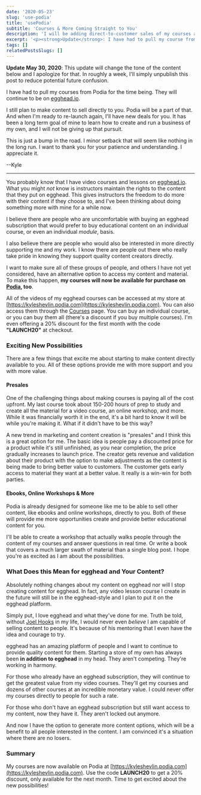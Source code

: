 ```yaml
---
date: '2020-05-23'
slug: 'use-podia'
title: 'usePodia'
subtitle: 'Courses & More Coming Straight to You'
description: 'I will be adding direct-to-customer sales of my courses and content using Podia as a platform in the future. This will create new options and opportunities for my content going forward.'
excerpt: '<p><strong>Update</strong>: I have had to pull my course from Podia for the time being. They will continue to be on egghead.io. There are still plans to bring new content directly to you in the near future.</p>'
tags: []
relatedPostsSlugs: []
---
```



**Update May 30, 2020**: This update will change the tone of the content below and I apologize for that. In roughly a week, I'll simply unpublish this post to reduce potential future confusion.

I have had to pull my courses from Podia for the time being. They will continue to be on [egghead.io](https://egghead.io).

I still plan to make content to sell directly to you. Podia will be a part of that. And when I'm ready to re-launch again, I'll have new deals for you. It has been a long term goal of mine to learn how to create and run a business of my own, and I will not be giving up that pursuit.

This is just a bump in the road. I minor setback that will seem like nothing in the long run. I want to thank you for your patience and understanding. I appreciate it.

--Kyle

<hr />

You probably know that I have video courses and lessons on [egghead.io](https://egghead.io). What you might _not_ know is instructors maintain the rights to the content that they put on egghead. This gives instructors the freedom to do more with their content if they choose to, and I've been thinking about doing something more with mine for a while now.

I believe there are people who are uncomfortable with buying an egghead subscription <Marker content="It's totally worth the money. Even at full price." /> that would prefer to buy educational content on an individual course, or even an individual _module_, basis. <Marker content="I know because I'm one of them. Your course may be worth $300, but I only want sections 3 & 4 and I'd pay you $150 if you gave me the option." />

I also believe there are people who would also be interested in more directly supporting me and my work. I know there are people out there who really take pride in knowing they support quality content creators directly.

I want to make sure all of these groups of people, and others I have not yet considered, have an alternative option to access my content and material. To make this happen, **my courses will now be available for purchase on [Podia](https://kyleshevlin.podia.com), too**.

All of the videos of my egghead courses can be accessed at my store at [https://kyleshevlin.podia.com](https://kyleshevlin.podia.com). You can also access them through the [Courses](/courses) page. You can buy an individual course, or you can buy them all (there's a discount if you buy multiple courses). I'm even offering a 20% discount for the first month with the code **"LAUNCH20"** at checkout.

### Exciting New Possibilities

There are a few things that excite me about starting to make content directly available to you. All of these options provide me with more support and you with more value.

#### Presales

One of the challenging things about making courses is paying all of the cost upfront. My last course took about 150-200 hours of prep to study and create all the material for a video course, an online workshop, and more. While it was financially worth it in the end, it's a bit hard to know it will be while you're making it. What if it didn't have to be this way?

A new trend in marketing and content creation is "presales" and I think this is a great option for me. The basic idea is people pay a discounted price for a product while it's still unfinished, as you near completion, the price gradually increases to launch price. The creator gets revenue and validation about their product with the option to make adjustments as the content is being made to bring better value to customers. The customer gets early access to material they want at a better value. It really is a win-win for both parties.

#### Ebooks, Online Workshops & More

Podia is already designed for someone like me to be able to sell other content, like ebooks and online workshops, directly to you. Both of these will provide me more opportunities create and provide better educational content for you.

I'll be able to create a workshop that actually walks people through the content of my courses and answer questions in real time. Or write a book that covers a much larger swath of material than a single blog post. I hope you're as excited as I am about the possibilities.

### What Does this Mean for egghead and Your Content?

Absolutely nothing changes about my content on egghead nor will I stop creating content for egghead. In fact, any video lesson course I create in the future will still be in the egghead-style and I plan to put it on the egghead platform.

Simply put, I love egghead and what they've done for me. Truth be told, without [Joel Hooks](https://twitter.com/jhooks) in my life, I would never even _believe_ I am capable of selling content to people. It's because of his mentoring that I even have the idea and courage to try.

egghead has an amazing platform of people and I want to continue to provide quality content for them. Starting a store of my own has always been **in addition to egghead** in my head. They aren't competing. They're working in harmony.

For those who already have an egghead subscription, they will continue to get the greatest value from my video courses. They'll get my courses and dozens of other courses at an incredible monetary value. I could never offer my courses directly to people for such a rate.

For those who don't have an egghead subscription but still want access to my content, now they have it. They aren't locked out anymore.

And now I have the option to generate more content options, which will be a benefit to all people interested in the content. I am convinced it's a situation where there are no losers.

### Summary

My courses are now available on Podia at [https://kyleshevlin.podia.com](https://kyleshevlin.podia.com). Use the code **LAUNCH20** to get a 20% discount, only available for the next month. Time to get excited about the new possibilities!
